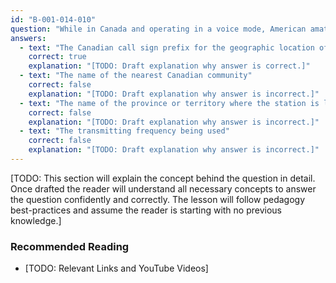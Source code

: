 ```yaml
---
id: "B-001-014-010"
question: "While in Canada and operating in a voice mode, American amateur radio operators must identify with their call sign, the qualifier \"mobile\" or \"portable\" and what other information?"
answers:
  - text: "The Canadian call sign prefix for the geographic location of the station"
    correct: true
    explanation: "[TODO: Draft explanation why answer is correct.]"
  - text: "The name of the nearest Canadian community"
    correct: false
    explanation: "[TODO: Draft explanation why answer is incorrect.]"
  - text: "The name of the province or territory where the station is located"
    correct: false
    explanation: "[TODO: Draft explanation why answer is incorrect.]"
  - text: "The transmitting frequency being used"
    correct: false
    explanation: "[TODO: Draft explanation why answer is incorrect.]"
---
```


[TODO: This section will explain the concept behind the question in detail. Once drafted the reader will understand all necessary concepts to answer the question confidently and correctly. The lesson will follow pedagogy best-practices and assume the reader is starting with no previous knowledge.]

### Recommended Reading

- [TODO: Relevant Links and YouTube Videos]
